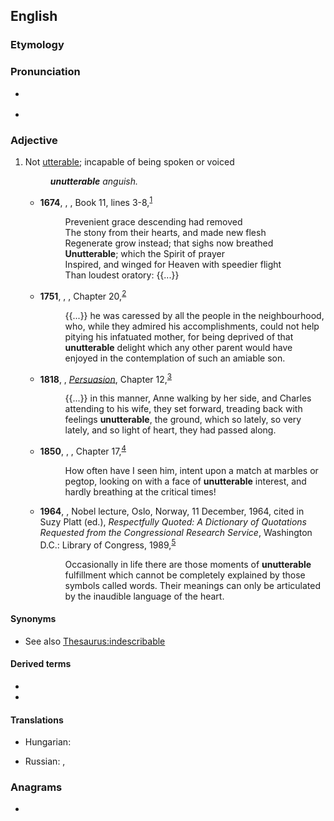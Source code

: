 ==English==

===Etymology===
{{prefix|un|utterable|lang=en}}

===Pronunciation===
* {{a|UK}} {{IPA|/ʌnˈʌt(ə)ɹəbl̩/|/ʌnˈʌt(ə)ɹəbəl/|lang=en}}
* {{a|US}} {{IPA|/ˌʌnˈʌtɚəbl̩/|/ˌʌnˈʌtɚəbəl/|[ˌʌnˈʌɾɚ.ɪ̈bl̩]|lang=en}}

===Adjective===
{{en-adj}}

# Not [[utterable]]; incapable of being spoken or voiced
#: '''''unutterable''' anguish.''
#* '''1674''', {{w|John Milton}}, ''{{w|Paradise Lost}}'', Book 11, lines 3-8,<sup>[http://www.gutenberg.org/cache/epub/26/pg26-images.html]</sup>
#*: Prevenient grace descending had removed
#*: The stony from their hearts, and made new flesh
#*: Regenerate grow instead; that sighs now breathed
#*: '''Unutterable'''; which the Spirit of prayer
#*: Inspired, and winged for Heaven with speedier flight
#*: Than loudest oratory: {{...}}
#* '''1751''', {{w|Tobias Smollett}}, ''{{w|The Adventures of Peregrine Pickle}}'', Chapter 20,<sup>[http://www.gutenberg.org/files/4084/4084-h/4084-h.htm]</sup>
#*: {{...}} he was caressed by all the people in the neighbourhood, who, while they admired his accomplishments, could not help pitying his infatuated mother, for being deprived of that '''unutterable''' delight which any other parent would have enjoyed in the contemplation of such an amiable son.
#* '''1818''', {{w|Jane Austen}}, ''[[w:Persuasion (novel)|Persuasion]]'', Chapter 12,<sup>[http://www.gutenberg.org/files/105/105-h/105-h.htm]</sup>
#*: {{...}} in this manner, Anne walking by her side, and Charles attending to his wife, they set forward, treading back with feelings '''unutterable''', the ground, which so lately, so very lately, and so light of heart, they had passed along.
#* '''1850''', {{w|Charles Dickens}}, ''{{w|David Copperfield}}'', Chapter 17,<sup>[http://www.gutenberg.org/files/766/766-h/766-h.htm]</sup>
#*: How often have I seen him, intent upon a match at marbles or pegtop, looking on with a face of '''unutterable''' interest, and hardly breathing at the critical times!
#* '''1964''', {{w|Martin Luther King Jr.}}, Nobel lecture, Oslo, Norway, 11 December, 1964, cited in Suzy Platt (ed.), ''Respectfully Quoted: A Dictionary of Quotations Requested from the Congressional Research Service'', Washington D.C.: Library of Congress, 1989,<sup>[http://www.bartleby.com/73/922.html]</sup>
#*: Occasionally in life there are those moments of '''unutterable''' fulfillment which cannot be completely explained by those symbols called words. Their meanings can only be articulated by the inaudible language of the heart.
#: {{syn|en|inexpressible|ineffable|unspeakable}}

====Synonyms====
* See also [[Thesaurus:indescribable]]

====Derived terms====
* {{l|en|unutterableness}}
* {{l|en|unutterably}}

====Translations====
{{trans-top|inexpressible}}
* Hungarian: {{t+|hu|kimondhatatlan}}
{{trans-mid}}
* Russian: {{t+|ru|несказа́нно}}, {{t+|ru|невырази́мо}}
{{trans-bottom}}

===Anagrams===
* {{anagrams|en|enturbulate}}